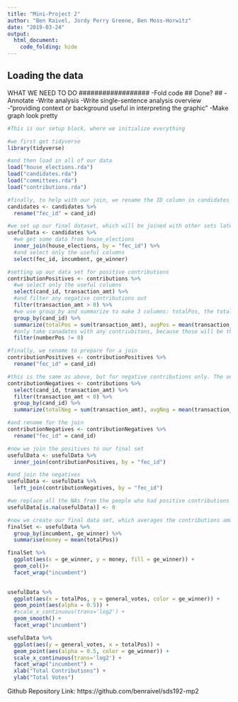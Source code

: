 ```yaml
---
title: "Mini-Project 2"
author: "Ben Raivel, Jordy Perry Greene, Ben Moss-Horwitz"
date: "2019-03-24"
output: 
  html_document:
    code_folding: hide
---
```



## Loading the data


##################
WHAT WE NEED TO DO
##################
-Fold code ## Done? ##
-Annotate
-Write analysis
-Write single-sentence analysis overview
-"providing context or background useful in interpreting the graphic"
-Make graph look pretty


```r
#This is our setup block, where we initialize everything

#we first get tidyverse
library(tidyverse)

#and then load in all of our data
load("house_elections.rda")
load("candidates.rda")
load("committees.rda")
load("contributions.rda")

#finally, to help with our join, we rename the ID column in candidates to match that of house_elections
candidates <- candidates %>%
  rename("fec_id" = cand_id)
```

```r
#we set up our final dataset, which will be joined with other sets later
usefulData <- candidates %>%
  #we get some data from house_elections
  inner_join(house_elections, by = "fec_id") %>%
  #and select only the useful columns
  select(fec_id, incumbent, ge_winner)

#setting up our data set for positive contributions
contributionPositives <- contributions %>%
  #we select only the useful columns
  select(cand_id, transaction_amt) %>%
  #and filter any negative contributions out
  filter(transaction_amt > 0) %>%
  #we use group_by and summarize to make 3 columns: totalPos, the total amount of money added up from all positive contributions, avgPos, the average positive contribution, and numberPos, the amount of postive contributions recieved
  group_by(cand_id) %>%
  summarize(totalPos = sum(transaction_amt), avgPos = mean(transaction_amt), numberPos = n()) %>%
  #only take canadates with any contriubitons, because those will be the people we are looking at
  filter(numberPos != 0)

#finally, we rename to prepare for a join
contributionPositives <- contributionPositives %>%
  rename("fec_id" = cand_id)

#this is the same as above, but for negative contributions only. The only difference is that we don't want to get rid of people without any negative contributions, because if they have positive contributions they will still be useful to our data
contributionNegatives <- contributions %>%
  select(cand_id, transaction_amt) %>%
  filter(transaction_amt < 0) %>%
  group_by(cand_id) %>%
  summarize(totalNeg = sum(transaction_amt), avgNeg = mean(transaction_amt), numberNeg = n())

#and rename for the join
contributionNegatives <- contributionNegatives %>%
  rename("fec_id" = cand_id)

#now we join the positives to our final set
usefulData <- usefulData %>%
  inner_join(contributionPositives, by = "fec_id")

#and join the negatives
usefulData <- usefulData %>%
  left_join(contributionNegatives, by = "fec_id")

#we replace all the NAs from the people who had positive contributions but no negative contributions with zeroes, so that it doesn't break our graph
usefulData[is.na(usefulData)] <- 0

#now we create our final data set, which averages the contributions among ALL candidates
finalSet <- usefulData %>%
  group_by(incumbent, ge_winner) %>%
  summarise(money = mean(totalPos))

finalSet %>%
  ggplot(aes(x = ge_winner, y = money, fill = ge_winner)) +
  geom_col()+
  facet_wrap("incumbent")
  
```

```r
usefulData %>%
  ggplot(aes(x = totalPos, y = general_votes, color = ge_winner)) +
  geom_point(aes(alpha = 0.5)) +
  #scale_x_continuous(trans='log2') + 
  geom_smooth() +
  facet_wrap("incumbent")
```

```r
usefulData %>%
  ggplot(aes(y = general_votes, x = totalPos)) +
  geom_point(aes(alpha = 0.5, color = ge_winner)) +
  scale_x_continuous(trans='log2') + 
  facet_wrap("incumbent") + 
  xlab("Total Contributions") + 
  ylab("Total Votes")
```
Github Repository Link:
https://github.com/benraivel/sds192-mp2
